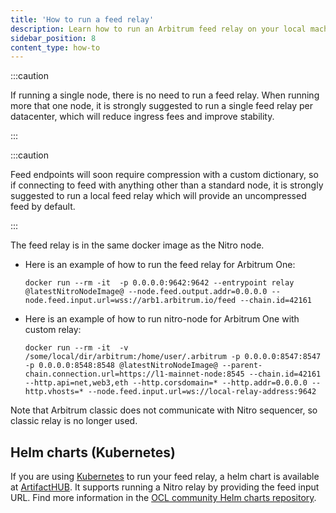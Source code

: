 ```yaml
---
title: 'How to run a feed relay'
description: Learn how to run an Arbitrum feed relay on your local machine.
sidebar_position: 8
content_type: how-to
---
```


:::caution

If running a single node, there is no need to run a feed relay. When running more that one node, it is strongly suggested to run a single feed relay per datacenter, which will reduce ingress fees and improve stability.

:::

:::caution 

Feed endpoints will soon require compression with a custom dictionary, so if connecting to feed with anything other than a standard node, it is strongly suggested to run a local feed relay which will provide an uncompressed feed by default.

:::

The feed relay is in the same docker image as the Nitro node.

- Here is an example of how to run the feed relay for Arbitrum One:
  ```shell
  docker run --rm -it  -p 0.0.0.0:9642:9642 --entrypoint relay @latestNitroNodeImage@ --node.feed.output.addr=0.0.0.0 --node.feed.input.url=wss://arb1.arbitrum.io/feed --chain.id=42161
  ```
- Here is an example of how to run nitro-node for Arbitrum One with custom relay:
  ```shell
  docker run --rm -it  -v /some/local/dir/arbitrum:/home/user/.arbitrum -p 0.0.0.0:8547:8547 -p 0.0.0.0:8548:8548 @latestNitroNodeImage@ --parent-chain.connection.url=https://l1-mainnet-node:8545 --chain.id=42161 --http.api=net,web3,eth --http.corsdomain=* --http.addr=0.0.0.0 --http.vhosts=* --node.feed.input.url=ws://local-relay-address:9642
  ```

Note that Arbitrum classic does not communicate with Nitro sequencer, so classic relay is no longer used.

## Helm charts (Kubernetes)

If you are using [Kubernetes](https://kubernetes.io/) to run your feed relay, a helm chart is available at [ArtifactHUB](https://artifacthub.io/packages/helm/offchainlabshelm/relay). It supports running a Nitro relay by providing the feed input URL. Find more information in the [OCL community Helm charts repository](https://github.com/OffchainLabs/community-helm-charts/tree/main/charts/relay).
